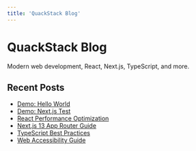 ```yaml
---
title: 'QuackStack Blog'
---
```


# QuackStack Blog

Modern web development, React, Next.js, TypeScript, and more.

## Recent Posts

- [Demo: Hello World](/blog/demo-hello-world)
- [Demo: Next.js Test](/blog/demo-nextjs)
- [React Performance Optimization](/blog/react-performance-optimization)
- [Next.js 13 App Router Guide](/blog/nextjs-13-app-router)
- [TypeScript Best Practices](/blog/typescript-best-practices)
- [Web Accessibility Guide](/blog/web-accessibility-guide)
